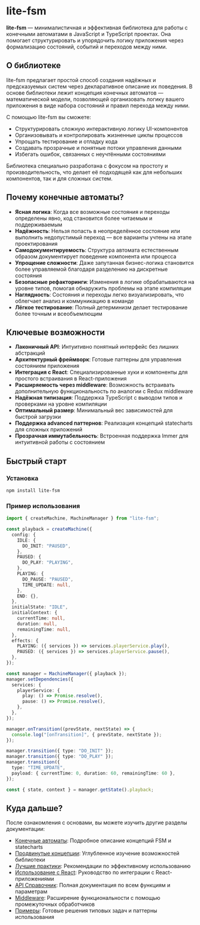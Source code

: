 # lite-fsm

**lite-fsm** — минималистичная и эффективная библиотека для работы с конечными автоматами в JavaScript и TypeScript проектах. Она помогает структурировать и упорядочить логику приложения через формализацию состояний, событий и переходов между ними.

## О библиотеке

lite-fsm предлагает простой способ создания надёжных и предсказуемых систем через декларативное описание их поведения. В основе библиотеки лежит концепция конечных автоматов — математической модели, позволяющей организовать логику вашего приложения в виде набора состояний и правил перехода между ними.

С помощью lite-fsm вы сможете:

- Структурировать сложную интерактивную логику UI-компонентов
- Организовывать и контролировать жизненные циклы процессов
- Упрощать тестирование и отладку кода
- Создавать прозрачные и понятные потоки управления данными
- Избегать ошибок, связанных с неучтёнными состояниями

Библиотека специально разработана с фокусом на простоту и производительность, что делает её подходящей как для небольших компонентов, так и для сложных систем.

## Почему конечные автоматы?

- **Ясная логика**: Когда все возможные состояния и переходы определены явно, код становится более читаемым и поддерживаемым
- **Надёжность**: Нельзя попасть в неопределённое состояние или выполнить недопустимый переход — все варианты учтены на этапе проектирования
- **Самодокументируемость**: Структура автомата естественным образом документирует поведение компонента или процесса
- **Упрощение сложности**: Даже запутанная бизнес-логика становится более управляемой благодаря разделению на дискретные состояния
- **Безопасные рефакторинги**: Изменения в логике обрабатываются на уровне типов, помогая обнаружить проблемы на этапе компиляции
- **Наглядность**: Состояния и переходы легко визуализировать, что облегчает анализ и коммуникацию в команде
- **Лёгкое тестирование**: Полный детерминизм делает тестирование более точным и всеобъемлющим

## Ключевые возможности

- **Лаконичный API**: Интуитивно понятный интерфейс без лишних абстракций
- **Архитектурный фреймворк**: Готовые паттерны для управления состоянием приложения
- **Интеграция с React**: Специализированные хуки и компоненты для простого встраивания в React-приложения
- **Расширяемость через middleware**: Возможность встраивать дополнительную функциональность по аналогии с Redux middleware
- **Надёжная типизация**: Поддержка TypeScript с выводом типов и проверками на уровне компиляции
- **Оптимальный размер**: Минимальный вес зависимостей для быстрой загрузки
- **Поддержка advanced паттернов**: Реализация концепций statecharts для сложных приложений
- **Прозрачная иммутабельность**: Встроенная поддержка Immer для интуитивной работы с состоянием

## Быстрый старт

### Установка

```bash
npm install lite-fsm
```

### Пример использования

```ts
import { createMachine, MachineManager } from "lite-fsm";

const playback = createMachine({
  config: {
    IDLE: {
      DO_INIT: "PAUSED",
    },
    PAUSED: {
      DO_PLAY: "PLAYING",
    },
    PLAYING: {
      DO_PAUSE: "PAUSED",
      TIME_UPDATE: null,
    },
    END: {},
  },
  initialState: "IDLE",
  initialContext: {
    currentTime: null,
    duration: null,
    remainingTime: null,
  },
  effects: {
    PLAYING: ({ services }) => services.playerService.play(),
    PAUSED: ({ services }) => services.playerService.pause(),
  },
});

const manager = MachineManager({ playback });
manager.setDependencies({
  services: {
    playerService: {
      play: () => Promise.resolve(),
      pause: () => Promise.resolve(),
    },
  },
});

manager.onTransition((prevState, nextState) => {
  console.log("[onTransition]", { prevState, nextState });
});

manager.transition({ type: "DO_INIT" });
manager.transition({ type: "DO_PLAY" });
manager.transition({
  type: "TIME_UPDATE",
  payload: { currentTime: 0, duration: 60, remainingTime: 60 },
});

const { state, context } = manager.getState().playback;
```

## Куда дальше?

После ознакомления с основами, вы можете изучить другие разделы документации:

- [Конечные автоматы](/guide/state-machines): Подробное описание концепций FSM и statecharts
- [Продвинутые концепции](/guide/advanced-concepts): Углубленное изучение возможностей библиотеки
- [Лучшие практики](/guide/best-practices): Рекомендации по эффективному использованию
- [Использование с React](/react): Руководство по интеграции с React-приложениями
- [API Справочник](/api): Полная документация по всем функциям и параметрам
- [Middleware](/middleware): Расширение функциональности с помощью промежуточных обработчиков
- [Примеры](/examples): Готовые решения типовых задач и паттерны использования
